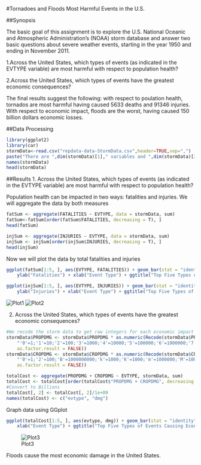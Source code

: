 #Tornadoes and Floods Most Harmful Events in the U.S.

##Synopsis

The basic goal of this assignment is to explore the U.S. National Oceanic and Atmospheric Administration's (NOAA) storm database and answer two basic questions about severe weather events, starting in the year 1950 and ending in November 2011.

1.Across the United States, which types of events (as indicated in the EVTYPE variable) are most harmful with respect to population health?

2.Across the United States, which types of events have the greatest economic consequences?

The final results suggest the following:  with respect to poulation health, tornados are most harmful having caused 5633 deaths and 91346 injuries.  With respect to economic impact, floods are the worst, having caused 150 billion dollars economic losses.

##Data Processing

```r
library(ggplot2)
library(car)
stormData<-read.csv("repdata-data-StormData.csv",header=TRUE,sep=",")
paste("There are ",dim(stormData)[1]," variables and ",dim(stormData)[2]," observations",sep="")
names(stormData)
head(stormData)
``` 


##Results
1. Across the United States, which types of events (as indicated in the EVTYPE variable) are most harmful with respect to population health?

Population health can be impacted in two ways: fatalities and injuries.  We will aggregate the data by both measures 

```r
fatSum <- aggregate(FATALITIES ~ EVTYPE, data = stormData, sum)
fatSum<-fatSum[order(fatSum$FATALITIES, decreasing = T), ]
head(fatSum)

injSum <- aggregate(INJURIES ~ EVTYPE, data = stormData, sum)
injSum <- injSum[order(injSum$INJURIES, decreasing = T), ]
head(injSum)
```

Now we will plot the data by total fatalities and injuries

```r
ggplot(fatSum[1:5, ], aes(EVTYPE, FATALITIES)) + geom_bar(stat = "identity") + 
    ylab("Fatalities") + xlab("Event Type") + ggtitle("Top Five Types of Events Causing Deaths Across the U.S")

ggplot(injSum[1:5, ], aes(EVTYPE, INJURIES)) + geom_bar(stat = "identity") + 
    ylab("Injuries") + xlab("Event Type") + ggtitle("Top Five Types of Events Causing Injuries Across the U.S")
```

![Plot1](plot1.png)
![Plot2](plot2.png)

2. Across the United States, which types of events have the greatest economic consequences?

```r
#We recode the storm data to get raw integers for each economic impact
stormData$PROPDMG <- stormData$PROPDMG * as.numeric(Recode(stormData$PROPDMGEXP, 
    "'0'=1;'1'=10;'2'=100;'3'=1000;'4'=10000;'5'=100000;'6'=1000000;'7'=10000000;'8'=100000000;'B'=1000000000;'h'=100;'H'=100;'K'=1000;'m'=1000000;'M'=1000000;'-'=0;'?'=0;'+'=0", 
    as.factor.result = FALSE))
stormData$CROPDMG <- stormData$CROPDMG * as.numeric(Recode(stormData$CROPDMGEXP, 
    "'0'=1;'2'=100;'B'=1000000000;'k'=1000;'K'=1000;'m'=1000000;'M'=1000000;''=0;'?'=0", 
    as.factor.result = FALSE))

totalCost <- aggregate(PROPDMG + CROPDMG ~ EVTYPE, stormData, sum)
totalCost <- totalCost[order(totalCost$"PROPDMG + CROPDMG", decreasing = T), ]
#Convert to Billions
totalCost[, 2] <- totalCost[, 2]/1e+09
names(totalCost) <- c("evtype", "dmg")
```

Graph data using GGplot

```r
ggplot(totalCost[1:5, ], aes(evtype, dmg)) + geom_bar(stat = "identity") + ylab("Economic Damages (million dollars)") + 
    xlab("Event Type") + ggtitle("Top Five Types of Events Causing Economic Damages Across the U.S")
```

![Plot3](plot3.png)


Floods cause the most economic damage in the United States.

